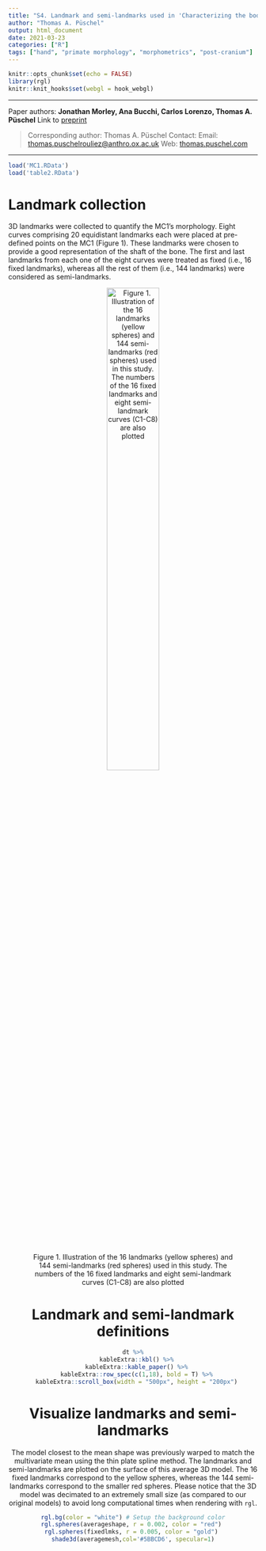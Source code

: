 ```yaml
---
title: "S4. Landmark and semi-landmarks used in 'Characterizing the body morphology of the first metacarpal in the Homininae using 3D geometric morphometrics'"
author: "Thomas A. Püschel"
output: html_document
date: 2021-03-23
categories: ["R"]
tags: ["hand", "primate morphology", "morphometrics", "post-cranium"]
---
```


```r
knitr::opts_chunk$set(echo = FALSE)
library(rgl)
knitr::knit_hooks$set(webgl = hook_webgl)
```

________


Paper authors: **Jonathan Morley, Ana Bucchi, Carlos Lorenzo, Thomas A. Püschel**
Link to [preprint](https://doi.org/https://doi.org/10.1101/2020.04.30.070326)

>Corresponding author:
Thomas A. Püschel
>Contact:
Email: [thomas.puschelrouliez@anthro.ox.ac.uk](mailto:thomas.puschelrouliez@anthro.ox.ac.uk)
Web: [thomas.puschel.com](https://www.thomaspuschel.com/) 

________

```r
load('MC1.RData')
load('table2.RData')
```

# Landmark collection
3D landmarks were collected to quantify the MC1’s morphology. Eight curves comprising 20 equidistant landmarks each were placed at pre-defined points on the MC1 (Figure 1). These landmarks were chosen to provide a good representation of the shaft of the bone. The first and last landmarks from each one of the eight curves were treated as fixed (i.e., 16 fixed landmarks), whereas all the rest of them (i.e., 144 landmarks) were considered as semi-landmarks. 

<center>
![Figure 1. Illustration of the 16 landmarks (yellow spheres) and 144 semi-landmarks (red spheres) used in this study. The numbers of the 16 fixed landmarks and eight semi-landmark curves (C1-C8) are also plotted](Fig1_png.png){ width=50% }


# Landmark and semi-landmark definitions
```r
dt %>%
  kableExtra::kbl() %>%
  kableExtra::kable_paper() %>%
  kableExtra::row_spec(c(1,18), bold = T) %>%
  kableExtra::scroll_box(width = "500px", height = "200px")
```

# Visualize landmarks and semi-landmarks
The model closest to the mean shape was previously warped to match the multivariate mean using the thin plate spline method. The landmarks and semi-landmarks are plotted on the surface of this average 3D model. The 16 fixed landmarks correspond to the yellow spheres, whereas the 144 semi-landmarks correspond to the smaller red spheres. Please notice that the 3D model was decimated to an extremely small size (as compared to our original models) to avoid long computational times when rendering with `rgl`. 


```r
rgl.bg(color = "white") # Setup the background color
rgl.spheres(averageshape, r = 0.002, color = "red") 
rgl.spheres(fixedlmks, r = 0.005, color = "gold") 
shade3d(averagemesh,col='#5BBCD6', specular=1)

```

